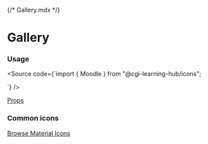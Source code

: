 {/* Gallery.mdx */}

 
 
<Meta title="Icons/Gallery" />
 
# Gallery
 
<IconGallery>
  <IconItem name="Moodle">
    <Moodle />
  </IconItem>
  <IconItem name="SortAlphabeticalAscending">
    <SortAlphabeticalAscending />
  </IconItem>
  <IconItem name="SortAlphabeticalDescending">
    <SortAlphabeticalDescending />
  </IconItem>
</IconGallery>

### Usage

<Source
  code={`import { Moodle } from "@cgi-learning-hub/icons";

<Moodle />
`} />

[Props](https://mui.com/material-ui/api/svg-icon/#props)

### Common icons

[Browse Material Icons](https://mui.com/material-ui/material-icons/)

